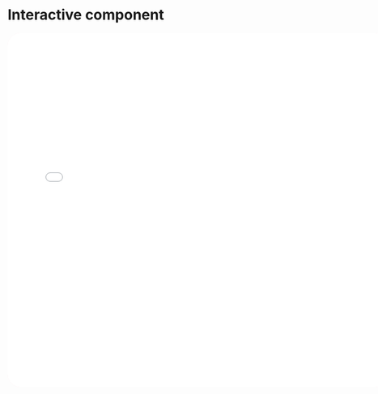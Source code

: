# Interactive component
<iframe style="border-radius: 25px; border:none; background: #FDE6EC" src="interactiveHT.html" width="750" height="700"></iframe>
